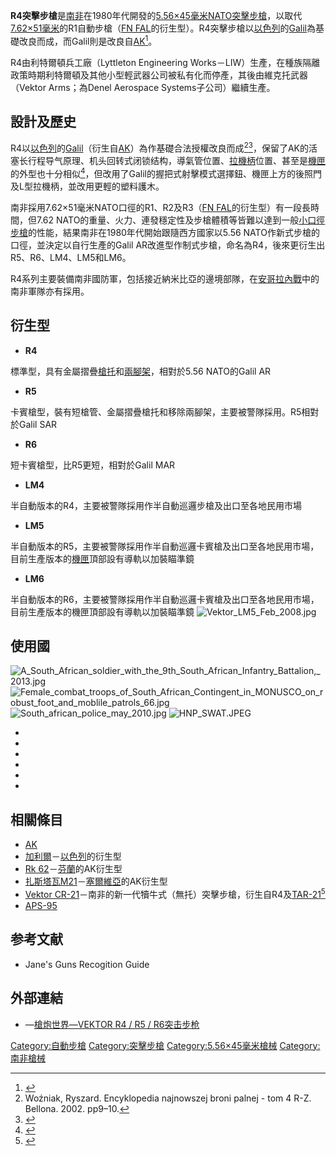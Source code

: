 {{noteTA
|G1=軍事
|G2=長度單位
|G3=Firearms
|1=zh:坦克;zh-hans:坦克;zh-hant:坦克;zh-cn:坦克;zh-tw:戰車;zh-hk:坦克;zh-mo:坦克;
}}
{{Infobox Weapon
|name= R4
|image= File:VektorR4.png
|image_size= 300px
|caption=
|origin= {{flag|South Africa|1982}}
|type= [[突擊步槍|突擊步槍]]
|is_ranged=yes
|service= 1980年代—
|used_by= 海地警隊、南非國防軍、南非警隊
|wars= [[南非邊境戰爭|南非邊境戰爭]]<br/>[[海地內戰|海地內戰]]
|designer=
|design_date=
|manufacturer=利特爾頓<br />（Lyttleton Engineering Works）<br />維克托武器
|production_date= 1980年—
|number=
|variants= R5、R6、LM4、LM5、LM6
|weight= 4.3公斤
|length= 740毫米（槍托摺疊）
|part_length= 460毫米
|crew=
|cartridge= [[5.56×45mm_NATO|5.56×45毫米NATO]]
|caliber= 5.56毫米
|action= [[氣動式|長行程導氣式活塞]]，[[轉拴式槍栓|轉拴式槍栓]]
|mode= 半自動、[[自動火器|全自動]]，可[[擊發調變槍械|選射]]
|rate= 600—750發／分鐘
|velocity= 980米／秒
|range= 500米
|max_range=
|feed= 35或50發[[彈匣|彈匣]]
|sights= 可調式照門
}}
'''R4突擊步槍'''是[[南非|南非]]在1980年代開發的[[5.56×45mm_NATO|5.56×45毫米NATO]][[突擊步槍|突擊步槍]]，以取代[[7.62×51mm_NATO|7.62×51毫米]]的R1自動步槍（[[FN_FAL自動步槍|FN FAL]]的衍生型）。R4突擊步槍以[[以色列|以色列]]的[[IMI_Galil突擊步槍|Galil]]為基礎改良而成，而Galil則是改良自[[AK-47突击步枪|AK]]<ref>{{Cite web |url=http://www.ak-47.us/African.php |title=ak-47.us－African made AK47 Varieties |accessdate=2008-03-02 |archive-date=2008-03-06 |archive-url=https://web.archive.org/web/20080306200909/http://www.ak-47.us/African.php |dead-url=no }}</ref>。

R4由利特爾頓兵工廠（Lyttleton Engineering Works－LIW）生產，在種族隔離政策時期利特爾頓及其他小型輕武器公司被私有化而停產，其後由維克托武器（Vektor Arms；為Denel Aerospace Systems子公司）繼續生產。

== 設計及歷史 ==
R4以[[以色列|以色列]]的[[IMI_Galil突擊步槍|Galil]]（衍生自[[AK-47突击步枪|AK]]）為作基礎合法授權改良而成<ref name="woźniak">Woźniak, Ryszard. Encyklopedia najnowszej broni palnej - tom 4 R-Z. Bellona. 2002. pp9–10.</ref><ref>{{cite book|url=http://books.google.com.au/books?id=Eq2Dnj4sDZIC|title=Rifles Of The World|author=John Walter|pages=141|date=2006|publisher=Krause Publications|isbn=0896892417|accessdate=2008-08-27|archive-date=2012-10-13|archive-url=https://web.archive.org/web/20121013120011/http://books.google.com.au/books?id=Eq2Dnj4sDZIC|dead-url=no}}</ref>，保留了AK的活塞长行程导气原理、机头回转式闭锁结构，導氣管位置、[[拉機柄|拉機柄]]位置、甚至是[[機匣|機匣]]的外型也十分相似<ref>{{Cite web |url=http://world.guns.ru/assault/as23-e.htm |title=Modern Firearms-IMI Galil assault rifle |accessdate=2008-03-02 |archive-date=2004-10-17 |archive-url=https://web.archive.org/web/20041017022249/http://world.guns.ru/assault/as23-e.htm |dead-url=yes }}</ref>，但改用了Galil的握把式射擊模式選擇鈕、機匣上方的後照門及L型拉機柄，並改用更輕的塑料護木。

南非採用7.62×51毫米NATO口徑的R1、R2及R3（[[FN_FAL自動步槍|FN FAL]]的衍生型）有一段長時間，但7.62 NATO的重量、火力、連發穩定性及步槍體積等皆難以達到一般[[小口徑步槍|小口徑步槍]]的性能，結果南非在1980年代開始跟隨西方國家以5.56 NATO作新式步槍的口徑，並決定以自行生產的Galil AR改進型作制式步槍，命名為R4，後來更衍生出R5、R6、LM4、LM5和LM6。

R4系列主要裝備南非國防軍，包括接近納米比亞的邊境部隊，在[[安哥拉內戰|安哥拉內戰]]中的南非軍隊亦有採用。

== 衍生型 ==
* '''R4'''
標準型，具有金屬摺疊[[槍托|槍托]]和[[兩腳架|兩腳架]]，相對於5.56 NATO的Galil AR

* '''R5'''
卡賓槍型，裝有短槍管、金屬摺疊槍托和移除兩腳架，主要被警隊採用。R5相對於Galil SAR
* '''R6'''
短卡賓槍型，比R5更短，相對於Galil MAR
* '''LM4'''
半自動版本的R4，主要被警隊採用作半自動巡邏步槍及出口至各地民用市場
* '''LM5'''
半自動版本的R5，主要被警隊採用作半自動巡邏卡賓槍及出口至各地民用市場，目前生產版本的[[機匣|機匣]]頂部設有導軌以加裝瞄準鏡
* '''LM6'''
半自動版本的R6，主要被警隊採用作半自動巡邏卡賓槍及出口至各地民用市場，目前生產版本的機匣頂部設有導軌以加裝瞄準鏡
[[File:Vektor_LM5_Feb_2008.jpg|thumb]]

== 使用國 ==
[[File:A_South_African_soldier_with_the_9th_South_African_Infantry_Battalion,_2013.jpg|thumb]]
[[File:Female_combat_troops_of_South_African_Contingent_in_MONUSCO_on_robust_foot_and_moblile_patrols_66.jpg|thumb]]
[[File:South_african_police_may_2010.jpg|thumb]]
[[File:HNP_SWAT.JPEG|thumb]]
* {{flag|Croatia}}
* {{flag|Haiti}}
* {{flag|Malaysia}}
* {{flag|Rwanda}}
* {{flag|Serbia}}
* {{flag|South Africa}}

== 相關條目 ==
* [[AK-47突击步枪|AK]]
* [[IMI_Galil突擊步槍|加利爾]]－[[以色列|以色列]]的衍生型
* [[Rk_62突擊步槍|Rk 62]]－[[芬蘭|芬蘭]]的AK衍生型
* [[扎斯塔瓦M21突擊步槍|扎斯塔瓦M21]]－[[塞爾維亞|塞爾維亞]]的AK衍生型
* [[CR-21突擊步槍|Vektor CR-21]]－南非的新一代犢牛式（無托）突擊步槍，衍生自R4及[[IMI_TAR-21突擊步槍|TAR-21]]<ref>{{Cite web |url=http://world.guns.ru/assault/as26-e.htm |title=Modern Firearms-Vektor CR-21 assault rifle |accessdate=2008-03-02 |archive-date=2010-06-17 |archive-url=https://web.archive.org/web/20100617080035/http://world.guns.ru/assault/as26-e.htm |dead-url=yes }}</ref>
* [[APS-95突擊步槍|APS-95]]

== 参考文献 ==
<div class="references-small">
<references />
* Jane's Guns Recogition Guide
</div>

== 外部連結 ==
* {{zh icon}}—[http://pewpewpew.work/safrica/vektor/r456/r456.htm 槍炮世界—VEKTOR R4 / R5 / R6突击步枪]{{Wayback|url=http://pewpewpew.work/safrica/vektor/r456/r456.htm |date=20190905055824 }}

{{AK槍族}}

[[Category:自動步槍|Category:自動步槍]]
[[Category:突擊步槍|Category:突擊步槍]]
[[Category:5.56×45毫米槍械|Category:5.56×45毫米槍械]]
[[Category:南非槍械|Category:南非槍械]]
